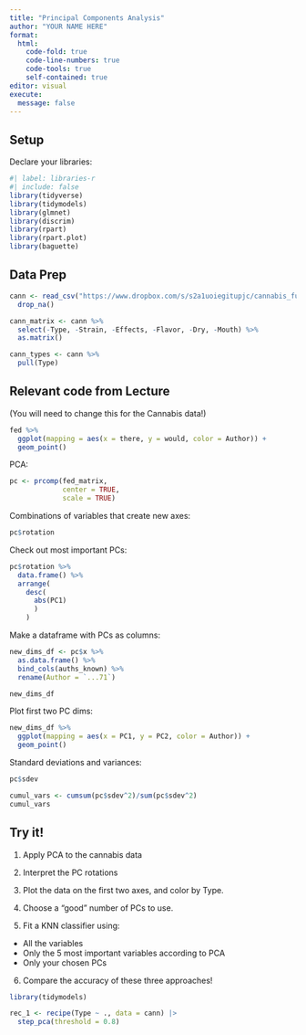 ```yaml
---
title: "Principal Components Analysis"
author: "YOUR NAME HERE"
format: 
  html:
    code-fold: true
    code-line-numbers: true
    code-tools: true
    self-contained: true
editor: visual
execute:
  message: false
---
```


## Setup

Declare your libraries:

```r
#| label: libraries-r
#| include: false
library(tidyverse)
library(tidymodels)
library(glmnet)
library(discrim)
library(rpart)
library(rpart.plot)
library(baguette)
```

## Data Prep

```r
cann <- read_csv("https://www.dropbox.com/s/s2a1uoiegitupjc/cannabis_full.csv?dl=1") %>% 
  drop_na()

cann_matrix <- cann %>%
  select(-Type, -Strain, -Effects, -Flavor, -Dry, -Mouth) %>%
  as.matrix()

cann_types <- cann %>% 
  pull(Type)
```

## Relevant code from Lecture

(You will need to change this for the Cannabis data!)

```r
fed %>%
  ggplot(mapping = aes(x = there, y = would, color = Author)) +
  geom_point()
```

PCA:

```r
pc <- prcomp(fed_matrix, 
             center = TRUE, 
             scale = TRUE)
```

Combinations of variables that create new axes:

```r
pc$rotation
```

Check out most important PCs:

```r
pc$rotation %>% 
  data.frame() %>%
  arrange(
    desc(
      abs(PC1)
      )
    )
```

Make a dataframe with PCs as columns:

```r
new_dims_df <- pc$x %>%
  as.data.frame() %>% 
  bind_cols(auths_known) %>% 
  rename(Author = `...71`)

new_dims_df
```

Plot first two PC dims:

```r
new_dims_df %>%
  ggplot(mapping = aes(x = PC1, y = PC2, color = Author)) +
  geom_point()
```

Standard deviations and variances:

```r
pc$sdev
```

```r
cumul_vars <- cumsum(pc$sdev^2)/sum(pc$sdev^2)
cumul_vars
```

## Try it!

1.  Apply PCA to the cannabis data

2.  Interpret the PC rotations

3.  Plot the data on the first two axes, and color by Type.

4.  Choose a "good" number of PCs to use.

5.  Fit a KNN classifier using:

-   All the variables
-   Only the 5 most important variables according to PCA
-   Only your chosen PCs

6.  Compare the accuracy of these three approaches!

```r
library(tidymodels)

rec_1 <- recipe(Type ~ ., data = cann) |>
  step_pca(threshold = 0.8)
```
